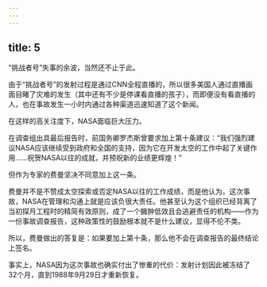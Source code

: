 ```yaml
---
---
---
```

title: 5
---



“挑战者号”失事的余波，当然还不止于此。

由于“挑战者号”的发射过程是通过CNN全程直播的，所以很多美国人通过直播画面目睹了灾难的发生（其中还有不少是停课看直播的孩子），而即便没有看直播的人，也在事故发生一小时内通过各种渠道迅速知道了这个新闻。

在这样的高关注度下，NASA面临巨大压力。

在调查组出具最后报告时，前国务卿罗杰斯曾要求加上第十条建议：“我们强烈建议NASA应该继续受到政府和全国的支持，因为它在开发太空的工作中起了关键作用……祝贺NASA以往的成就，并预祝新的业绩更辉煌！”

但作为专家的费曼坚决不同意加上这一条。

费曼并不是不赞成太空探索或否定NASA以往的工作成绩，而是他认为，这次事故，NASA在管理和沟通上就是应该负很大责任。他甚至认为这个组织已经背离了当初探月工程时的精简有效原则，成了一个臃肿低效且会逃避责任的机构——作为一份事故调查报告，这种政策性的鼓励根本就不是什么建议，显得不伦不类。

所以，费曼做出的答复是：如果要加上第十条，那么他不会在调查报告的最终结论上签名。

事实上，NASA因为这次事故也确实付出了惨重的代价：发射计划因此被冻结了32个月，直到1988年9月29日才重新恢复。